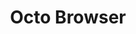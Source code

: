 ---
title: "Octo Browser"
sidebarTitle: "Octo Browser"
url: "https://pingproxies.com/blog/octo-browser-proxy-setup"
---
